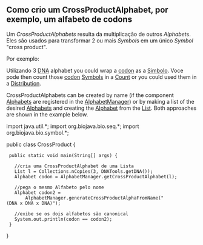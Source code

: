 == Como crio um CrossProductAlphabet, por exemplo, um alfabeto de codons ==

Um ''CrossProductAlphabets'' resulta da multiplicação de outros ''Alphabet''s. Eles são usados para transformar 2 ou mais ''Symbol''s em um único ''Symbol'' "cross product". 

Por exemplo:

Utilizando 3 [[wp:DNA|DNA]] alphabet you could wrap a [[wp:codon|codon]] as a [http://www.biojava.org/docs/api14/org/biojava/bio/symbol/Symbol.html Simbolo]. Voce pode then count those [[wp:codon|codon]] [http://www.biojava.org/docs/api14/org/biojava/bio/symbol/Symbol.html Symbols] in a [http://www.biojava.org/docs/api14/org/biojava/bio/dist/Count.html Count] or you could used them in a [http://www.biojava.org/docs/api14/org/biojava/bio/dist/Distribution.html Distribution].

CrossProductAlphabets can be created by name (if the component [http://www.biojava.org/docs/api14/org/biojava/bio/symbol/Alphabet.html Alphabets] are registered in the [http://www.biojava.org/docs/api14/org/biojava/bio/symbol/AlphabetManager.html AlphabetManager]) or by making a list of the desired [http://www.biojava.org/docs/api14/org/biojava/bio/symbol/Alphabet.html Alphabets] and creating the [http://www.biojava.org/docs/api14/org/biojava/bio/symbol/Alphabet.html Alphabet] from the [http://java.sun.com/j2se/1.4.2/docs/api/java/util/List.html List]. Both approaches are shown in the example below.

<java>
import java.util.*;
import org.biojava.bio.seq.*;
import org.biojava.bio.symbol.*;

public class CrossProduct {
  public static void main(String[] args) {

    //cria uma CrossProductAlphabet de uma Lista
    List l = Collections.nCopies(3, DNATools.getDNA());
    Alphabet codon = AlphabetManager.getCrossProductAlphabet(l);

    //pega o mesmo Alfabeto pelo nome
    Alphabet codon2 =
        AlphabetManager.generateCrossProductAlphaFromName("(DNA x DNA x DNA)");

    //exibe se os dois alfabetos são canonical
    System.out.println(codon == codon2);
  }
}
</java>
